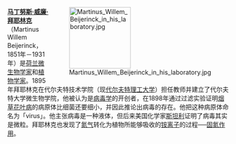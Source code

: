<div style="float:right;margin-left:0.5em;">
[[File:Martinus_Willem_Beijerinck_in_his_laboratory.jpg|140px]]
</div>

'''[[马丁努斯·威廉·拜耶林克|马丁努斯·威廉·拜耶林克]]'''（Martinus Willem Beijerinck，1851年－1931年）是[[荷兰|荷兰]][[微生物学|微生物学家]]和[[植物学家|植物学家]]。1895年拜耶林克在代尔夫特技术学院（现[[代尔夫特理工大学|代尔夫特理工大学]]）担任教师并建立了代尔夫特大学微生物学院，他被认为是[[病毒学|病毒学]]的开创者，在1898年通过过滤实验证明[[烟草花叶病毒|烟草花叶病]]的病原体比细菌还要细小，并因此推论出病毒的存在。他把这种病原体命名为「virus」。他主张病毒是一种液体，但后来美国化学家[[温德尔·梅雷迪思·斯坦利|斯坦利]]证明了病毒其实是微粒。拜耶林克也发现了[[氮气|氮气]]转化为植物所能够吸收的[[铵离子|铵离子]]的过程──[[固氮作用|固氮作用]]。